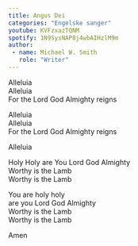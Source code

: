 ```yaml
---
title: Angus Dei
categories: "Engelske sanger"
youtube: KVFzxazTQNM
spotify: 1N9SysNAP8j4wbAIHzlM9m
author:
 - name: Michael W. Smith
   role: "Writer"
---
```


Alleluia  
Alleluia  
For the Lord God Almighty reigns

Alleluia  
Alleluia  
For the Lord God Almighty reigns

Alleluia  

Holy Holy 
are You Lord God Almighty  
Worthy is the Lamb  
Worthy is the Lamb

You are holy holy  
are you Lord God Almighty  
Worthy is the Lamb  
Worthy is the Lamb

Amen
